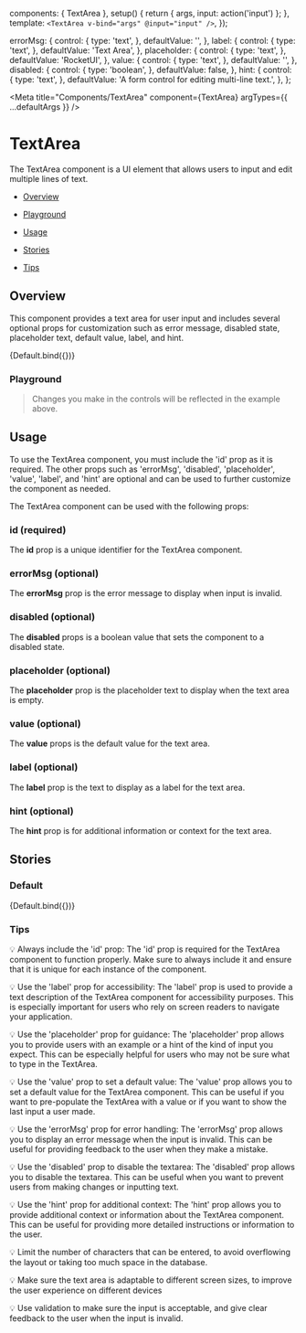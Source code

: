 
  components: { TextArea },
  setup() {
    return { args, input: action('input') };
  },
  template: `
    <TextArea
      v-bind="args"
      @input="input"
    />
  `,
});

  errorMsg: {
    control: {
      type: 'text',
    },
    defaultValue: '',
  },
  label: {
    control: {
      type: 'text',
    },
    defaultValue: 'Text Area',
  },
  placeholder: {
    control: {
      type: 'text',
    },
    defaultValue: 'RocketUI',
  },
  value: {
    control: {
      type: 'text',
    },
    defaultValue: '',
  },
  disabled: {
    control: {
      type: 'boolean',
    },
    defaultValue: false,
  },
  hint: {
    control: {
      type: 'text',
    },
    defaultValue: 'A form control for editing multi-line text.',
  },
};

<Meta
  title="Components/TextArea"
  component={TextArea}
  argTypes={{ ...defaultArgs }}
/>

# TextArea

The TextArea component is a UI element that allows users to input and edit multiple lines of text.

- [Overview](#overview)

- [Playground](#playground)

- [Usage](#usage)

- [Stories](#stories)

- [Tips](#tips)

## Overview <a id="overview" />

This component provides a text area for user input and includes several optional props for customization such as error message, disabled state, placeholder text, default value, label, and hint.

<Canvas>
  <Story name="Overview" argTypes={{ ...Default.argTypes }} args={{}}>
    {Default.bind({})}
  </Story>
</Canvas>

### Playground <a id="playground" />

> Changes you make in the controls will be reflected in the example above.

<ArgsTable story="Overview" exclude={/^(click|tab|on.*)/} />

## Usage <a id="usage" />

To use the TextArea component, you must include the 'id' prop as it is required. The other props such as 'errorMsg', 'disabled', 'placeholder', 'value', 'label', and 'hint' are optional and can be used to further customize the component as needed.

The TextArea component can be used with the following props:

### id (required)

The **id** prop is a unique identifier for the TextArea component.

### errorMsg (optional)

The **errorMsg** prop is the error message to display when input is invalid.

### disabled (optional)

The **disabled** props is a boolean value that sets the component to a disabled state.

### placeholder (optional)

The **placeholder** prop is the placeholder text to display when the text area is empty.

### value (optional)

The **value** props is the default value for the text area.

### label (optional)

The **label** prop is the text to display as a label for the text area.

### hint (optional)

The **hint** prop is for additional information or context for the text area.

## Stories <a id="stories" />

### Default

<Canvas>
  <Story name="Default" argTypes={{ ...Default.argTypes }} args={{}}>
    {Default.bind({})}
  </Story>
</Canvas>

### Tips <a id="tips" />

💡 Always include the 'id' prop: The 'id' prop is required for the TextArea component to function properly. Make sure to always include it and ensure that it is unique for each instance of the component.

💡 Use the 'label' prop for accessibility: The 'label' prop is used to provide a text description of the TextArea component for accessibility purposes. This is especially important for users who rely on screen readers to navigate your application.

💡 Use the 'placeholder' prop for guidance: The 'placeholder' prop allows you to provide users with an example or a hint of the kind of input you expect. This can be especially helpful for users who may not be sure what to type in the TextArea.

💡 Use the 'value' prop to set a default value: The 'value' prop allows you to set a default value for the TextArea component. This can be useful if you want to pre-populate the TextArea with a value or if you want to show the last input a user made.

💡 Use the 'errorMsg' prop for error handling: The 'errorMsg' prop allows you to display an error message when the input is invalid. This can be useful for providing feedback to the user when they make a mistake.

💡 Use the 'disabled' prop to disable the textarea: The 'disabled' prop allows you to disable the textarea. This can be useful when you want to prevent users from making changes or inputting text.

💡 Use the 'hint' prop for additional context: The 'hint' prop allows you to provide additional context or information about the TextArea component. This can be useful for providing more detailed instructions or information to the user.

💡 Limit the number of characters that can be entered, to avoid overflowing the layout or taking too much space in the database.

💡 Make sure the text area is adaptable to different screen sizes, to improve the user experience on different devices

💡 Use validation to make sure the input is acceptable, and give clear feedback to the user when the input is invalid.
